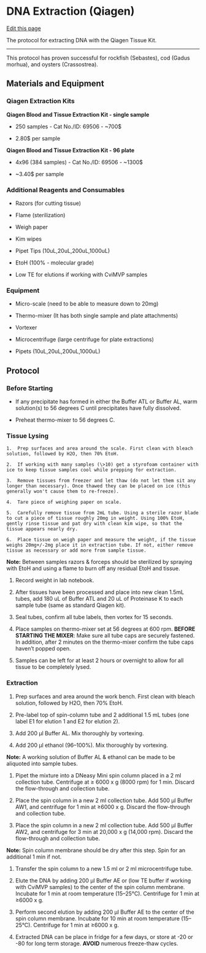 # DNA Extraction (Qiagen)

[Edit this page](https://github.com/DrK-Lo/lotterhoslabprotocols/edit/main/molecprot_dnaextractionqiagen.qmd)

The protocol for extracting DNA with the Qiagen Tissue Kit.

------------------------------------------------------------------------

This protocol has proven successful for rockfish (Sebastes), cod (Gadus morhua), and oysters (Crassostrea).

## **Materials and Equipment** {.unnumbered}

### **Qiagen Extraction Kits** {.unnumbered}

**Qiagen Blood and Tissue Extraction Kit - single sample**

-   250 samples - Cat No./ID: 69506 - \~700\$

-   2.80\$ per sample

**Qiagen Blood and Tissue Extraction Kit - 96 plate**

-   4x96 (384 samples) - Cat No./ID: 69506 - \~1300\$

-   \~3.40\$ per sample

### **Additional Reagents and Consumables** {.unnumbered}

-   Razors (for cutting tissue)

-   Flame (sterilization)

-   Weigh paper

-   Kim wipes

-   Pipet Tips (10uL,20uL,200uL,1000uL)

-   EtoH (100% - molecular grade)

-   Low TE for elutions if working with CviMVP samples

### **Equipment** {.unnumbered}

-   Micro-scale (need to be able to measure down to 20mg)

-   Thermo-mixer (It has both single sample and plate attachments)

-   Vortexer

-   Microcentrifuge (large centrifuge for plate extractions)

-   Pipets (10uL,20uL,200uL,1000uL)

## **Protocol** {.unnumbered}

### **Before Starting** {.unnumbered}

-   If any precipitate has formed in either the Buffer ATL or Buffer AL, warm solution(s) to 56 degrees C until precipitates have fully dissolved.

-   Preheat thermo-mixer to 56 degrees C.

### **Tissue Lysing** {.unnumbered}

    1.  Prep surfaces and area around the scale. First clean with bleach solution, followed by H2O, then 70% EtoH.

    2.  If working with many samples (\>10) get a styrofoam container with ice to keep tissue samples cool while prepping for extraction.

    3.  Remove tissues from freezer and let thaw (do not let them sit any longer than necessary). Once thawed they can be placed on ice (this generally won't cause them to re-freeze).

    4.  Tare piece of weighing paper on scale.

    5.  Carefully remove tissue from 2mL tube. Using a sterile razor blade to cut a piece of tissue roughly 20mg in weight. Using 100% EtoH, gently rinse tissue and pat dry with clean kim wipe, so that the tissue appears nearly dry.

    6.  Place tissue on weigh paper and measure the weight, if the tissue weighs 20mg+/-2mg place it in extraction tube. If not, either remove tissue as necessary or add more from sample tissue.

**Note:** Between samples razors & forceps should be sterilized by spraying with EtoH and using a flame to burn off any residual EtoH and tissue.

1.  Record weight in lab notebook.

2.  After tissues have been processed and place into new clean 1.5mL tubes, add 180 uL of Buffer ATL and 20 uL of Proteinase K to each sample tube (same as standard Qiagen kit).

3.  Seal tubes, confirm all tube labels, then vortex for 15 seconds.

4.  Place samples on thermo-mixer set at 56 degrees at 600 rpm. **BEFORE STARTING THE MIXER**: Make sure all tube caps are securely fastened. In addition, after 2 minutes on the thermo-mixer confirm the tube caps haven't popped open.

5.  Samples can be left for at least 2 hours or overnight to allow for all tissue to be completely lysed.

### **Extraction** {.unnumbered}

1.  Prep surfaces and area around the work bench. First clean with bleach solution, followed by H2O, then 70% EtoH.

2.  Pre-label top of spin-column tube and 2 additional 1.5 mL tubes (one label E1 for elution 1 and E2 for elution 2).

3.  Add 200 μl Buffer AL. Mix thoroughly by vortexing.

4.  Add 200 μl ethanol (96--100%). Mix thoroughly by vortexing.

**Note:** A working solution of Buffer AL & ethanol can be made to be aliquoted into sample tubes.

1.  Pipet the mixture into a DNeasy Mini spin column placed in a 2 ml collection tube. Centrifuge at ≥ 6000 x g (8000 rpm) for 1 min. Discard the flow-through and collection tube.

2.  Place the spin column in a new 2 ml collection tube. Add 500 μl Buffer AW1, and centrifuge for 1 min at ≥6000 x g. Discard the flow-through and collection tube.

3.  Place the spin column in a new 2 ml collection tube. Add 500 μl Buffer AW2, and centrifuge for 3 min at 20,000 x g (14,000 rpm). Discard the flow-through and collection tube.

**Note:** Spin column membrane should be dry after this step. Spin for an additional 1 min if not.

1.  Transfer the spin column to a new 1.5 ml or 2 ml microcentrifuge tube.

2.  Elute the DNA by adding 200 μl Buffer AE or (low TE buffer if working with CviMVP samples) to the center of the spin column membrane. Incubate for 1 min at room temperature (15--25°C). Centrifuge for 1 min at ≥6000 x g.

3.  Perform second elution by adding 200 μl Buffer AE to the center of the spin column membrane. Incubate for 10 min at room temperature (15--25°C). Centrifuge for 1 min at ≥6000 x g.

4.  Extracted DNA can be place in fridge for a few days, or store at -20 or -80 for long term storage. **AVOID** numerous freeze-thaw cycles.\
